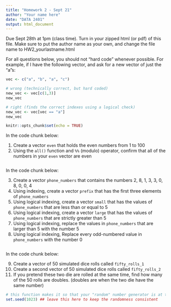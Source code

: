 ```yaml
---
title: "Homework 2 - Sept 21"
author: "Your name here"
date: "DATA 2401"
output: html_document
---
```


Due Sept 28th at 1pm (class time). Turn in your zipped html (or pdf) of this file. Make sure to put the author name as your own, and change the file name to HW2_yourlastname.html

For all questions below, you should not "hard code" whenever possible. For example, if I have the following vector, and ask for a new vector of just the "a"s: 

```r
vec <- c("a", "b", "a", "c")

# wrong (technically correct, but hard coded)
new_vec <- vec[c(1,3)]
new_vec

# right (finds the correct indexes using a logical check)
new_vec <- vec[vec == "a"]
new_vec
```

```r
knitr::opts_chunk$set(echo = TRUE)
```

In the code chunk below: 


1. Create a vector `even` that holds the even numbers from 1 to 100
2.  Using the `all()` function and `%%` (modulo) operator, confirm that all of the numbers in your `even` vector are even

```r

```

In the code chunk below: 

3. Create a vector `phone_numbers` that contains the numbers 2, 8, 1, 3, 3, 0, 8, 0, 0, 4
4.  Using indexing, create a vector `prefix` that has the first three elements of `phone_numbers`
5. Using logical indexing, create a vector `small` that has the values of `phone_numbers` that are less than or equal to 5
6. Using logical indexing, create a vector `large` that has the values of `phone_numbers` that are strictly greater than 5
7. Using logical indexing, replace the values in `phone_numbers` that are larger than 5 with the number 5
8. Using logical indexing, Replace every odd-numbered value in `phone_numbers` with the number 0

```r

```

In the code chunk below: 

9. Create a vector of 50 simulated dice rolls called `fifty_rolls_1`
10. Create a second vector of 50 simulated dice rolls called `fifty_rolls_2`
11. If you pretend these two die are rolled at the same time, find how many of the 50 rolls are doubles. (doubles are when the two die have the same number)

```r
# this function makes it so that your "random" number generator is at the same spot as mine. 
set.seed(1023) ## leave this here to keep the randomness consistent


```


